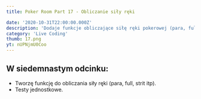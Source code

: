 ```yaml
---
title: Poker Room Part 17 - Obliczanie siły ręki

date: '2020-10-31T22:00:00.000Z'
description: 'Dodaje funkcje obliczające siłę ręki pokerowej (para, full, itp.).'
category: 'Live Coding'
thumb: 17.png
yt: nUPNjmU0Coo
---
```


## W siedemnastym odcinku:

- Tworzę funkcję do obliczania siły ręki (para, full, strit itp).
- Testy jednostkowe.

<PokerRoomCommon />
